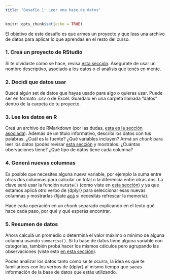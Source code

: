```yaml
---
title: "Desafío 1: Leer una base de datos"
---
```


```r
knitr::opts_chunk$set(echo = TRUE)
```

El objetivo de este desafío es que armes un proyecto y que leas una archivo de datos para aplicar lo que aprendas en el resto del curso. 


### 1. Creá un proyecto de RStudio

Si te olvidaste cómo se hace, revisa [esta sección](02-proyectos.html). Asegurate de usar un nombre descriptivo, asociado a los datos o el análisis que tenés en mente. 

### 2. Decidí que datos usar

Buscá algún set de datos que hayas usado para algo o quieras usar. Puede ser en formato .csv o de Excel. Guardalo en una carpeta llamada "datos" dentro de la carpeta de tu proyecto.

### 3. Lee los datos en R 

Creá un archivo de RMarkdown (por las dudas, [esta es la sección asociada](03-reportes-I.html)). Además de un título informativo, describí los datos con tus palabras. ¿Cuál es la fuente? ¿Qué variables incluyen? Armá un *chunk* para leer los datos (podés revisar [esta sección](04-lectura.html) y mostralos. ¿Cuántas obervaciones tiene? ¿Qué tipo de datos tiene cada columna?  

### 4. Generá nuevas columnas

Es posible que necesites alguna nueva variable, por ejemplo la suma entre otras dos columnas para calcular un total o la diferencia entre otras dos. La clave será usar la función `mutate()` (como viste en [esta sección](05-dplyr.html#Creando_nuevas_columnas_con_mutate())) y ya que estamos aplicá otro verbo de {dplyr} para seleccionar esas nuevas columnas y mostrarlas (fijate [acá](05-dplyr.html#Seleccionando_columnas_con_select()) si necesitás refrescar la memoria).

Hacé cada operación en un *chunk* separado explicando en el texto qué hace cada paso, por qué y qué esperás encontrar.

### 5. Resumen de datos

Ahora calculá un promedio o determiná el valor máximo o mínimo de alguna columna usando `summarise()`. Si tu base de datos tiene alguna variable con categorías, también probá hacer los mismos cálculos pero agrupando las observaciones (viste esto [en esta sección](05-dplyr.html#Agrupando_y_reduciendo_con_group_by()_%%_summarise())).

Podés analizar los datos tanto como se te ocurra, la idea es que te familiarices con los verbos de {dplyr} al mismo tiempo que sacas información de la base de datos que estás utilizando. 